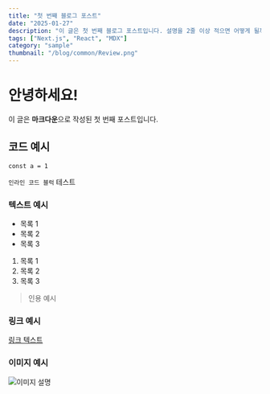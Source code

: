 ```yaml
---
title: "첫 번째 블로그 포스트"
date: "2025-01-27"
description: "이 글은 첫 번째 블로그 포스트입니다. 설명을 2줄 이상 적으면 어떻게 될까요?"
tags: ["Next.js", "React", "MDX"]
category: "sample"
thumbnail: "/blog/common/Review.png"
---
```


# 안녕하세요!

이 글은 **마크다운**으로 작성된 첫 번째 포스트입니다.

## 코드 예시
```tsx
const a = 1
```

`인라인 코드 블럭` 테스트

### 텍스트 예시
- 목록 1
- 목록 2
- 목록 3

1. 목록 1
2. 목록 2
3. 목록 3

> 인용 예시

### 링크 예시
[링크 텍스트](https://www.google.com)

### 이미지 예시
![이미지 설명](/blog/sample/bebe_yes_i_can.jpeg)

